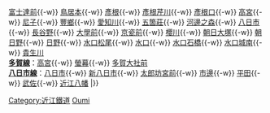 {{鐵道路線|
| 模板名稱 = 近江鐵道
| 名稱 = [[近江鐵道]]
| 代表色  =  #3d6800
| 背景顏色 = #FFFFFF 
| 車站列表 = {{nowrap begin}}'''[[近江鐵道本線|本線]]'''：[[米原站|米原]]{{-w}} [[富士達前站|富士達前]]{{-w}} [[鳥居本站|鳥居本]]{{-w}} [[彥根站|彥根]]{{-w}} [[彥根芹川站|彥根芹川]]{{-w}} [[彥根口站|彥根口]]{{-w}} [[高宮站 (滋賀縣)|高宮]]{{-w}} [[尼子站|尼子]]{{-w}} [[豐鄉站 (滋賀縣)|豐鄉]]{{-w}} [[愛知川站|愛知川]]{{-w}} [[五箇莊站|五箇莊]]{{-w}} [[河邊之森站|河邊之森]]{{-w}} [[八日市站|八日市]]{{-w}} [[長谷野站|長谷野]]{{-w}} [[大學前站 (滋賀縣)|大學前]]{{-w}} [[京瓷前站|京瓷前]]{{-w}} [[櫻川站 (滋賀縣)|櫻川]]{{-w}} [[朝日大塚站|朝日大塚]]{{-w}} [[朝日野站|朝日野]]{{-w}} [[日野站 (滋賀縣)|日野]]{{-w}} [[水口松尾站|水口松尾]]{{-w}} [[水口站 (日本)|水口]]{{-w}} [[水口石橋站|水口石橋]]{{-w}} [[水口城南站|水口城南]]{{-w}} [[貴生川站|貴生川]]{{nowrap end}}<br>
{{nowrap begin}}'''[[多賀線]]'''：[[高宮站 (滋賀縣)|高宮]]{{-w}} [[螢幕站|螢幕]]{{-w}} [[多賀大社前站|多賀大社前]]{{nowrap end}}<br>
{{nowrap begin}}'''[[八日市線]]'''：[[八日市站|八日市]]{{-w}} [[新八日市站|新八日市]]{{-w}} [[太郎坊宮前站|太郎坊宮前]]{{-w}} [[市邊站|市邊]]{{-w}} [[平田站 (滋賀縣)|平田]]{{-w}} [[武佐站 (滋賀縣)|武佐]]{{-w}} [[近江八幡站|近江八幡]]{{nowrap end}}
|}}<noinclude>
[[Category:近江鐵道]]
[[Category:日本鐵路路線模板|Oumi]]
</noinclude>